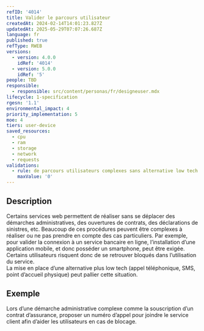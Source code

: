 ```yaml
---
refID: '4014'
title: Valider le parcours utilisateur
createdAt: 2024-02-14T14:01:23.827Z
updatedAt: 2025-05-29T07:07:26.687Z
language: fr
published: true
refType: RWEB
versions:
  - version: 4.0.0
    idRef: '4014'
  - version: 5.0.0
    idRef: '5'
people: TBD
responsible:
  - responsible: src/content/personas/fr/designeuser.mdx
lifecycle: 1-specification
rgesn: '1.1'
environmental_impact: 4
priority_implementation: 5
moe: 4
tiers: user-device
saved_resources:
  - cpu
  - ram
  - storage
  - network
  - requests
validations:
  - rule: de parcours utilisateurs complexes sans alternative low tech
    maxValue: '0'
---
```


## Description

Certains services web permettent de réaliser sans se déplacer des démarches administratives, des ouvertures de contrats, des déclarations de sinistres, etc. Beaucoup de ces procédures peuvent être complexes à réaliser ou ne pas prendre en compte des cas particuliers.
Par exemple, pour valider la connexion à un service bancaire en ligne, l’installation d’une application mobile, et donc posséder un smartphone, peut être exigée. Certains utilisateurs risquent donc de se retrouver bloqués dans l’utilisation du service.\
La mise en place d’une alternative plus low tech (appel téléphonique, SMS, point d’accueil physique) peut pallier cette situation.

## Exemple

Lors d’une démarche administrative complexe comme la souscription d’un contrat d’assurance, proposer un numéro d’appel pour joindre le service client afin d’aider les utilisateurs en cas de blocage.
